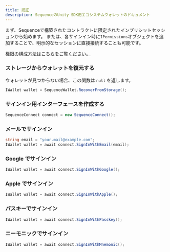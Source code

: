 ```yaml
---
title: 認証
description: SequenceのUnity SDK用エコシステムウォレットのドキュメント
---
```


まず、Sequenceで構築されたコントラクトに限定されたインプリシットセッションから始めます。
または、各サインイン時に`IPermissions`オブジェクトを追加することで、明示的なセッションに直接接続することも可能です。

[権限の構成方法はこちらをご覧ください。](/sdk/unity/ecosystem-wallet/permissions)

### ストレージからウォレットを復元する
ウォレットが見つからない場合、この関数は `null` を返します。

```csharp
IWallet wallet = SequenceWallet.RecoverFromStorage();
```

### サインイン用インターフェースを作成する

```csharp
SequenceConnect connect = new SequenceConnect();
```

### メールでサインイン

```csharp
string email = "your.mail@example.com";
IWallet wallet = await connect.SignInWithEmail(email);
```

### Google でサインイン

```csharp
IWallet wallet = await connect.SignInWithGoogle();
```

### Apple でサインイン

```csharp
IWallet wallet = await connect.SignInWithApple();
```

### パスキーでサインイン

```csharp
IWallet wallet = await connect.SignInWithPasskey();
```

### ニーモニックでサインイン

```csharp
IWallet wallet = await connect.SignInWithMnemonic();
```